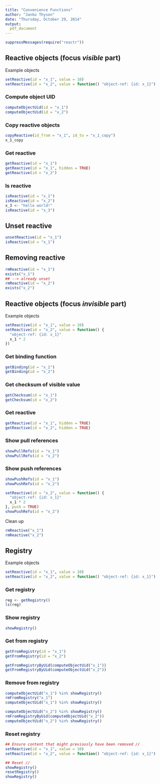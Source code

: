 ```yaml
---
title: "Convenience Functions"
author: "Janko Thyson"
date: "Thursday, October 29, 2014"
output:
  pdf_document
---
```


```r
suppressMessages(require("reactr"))
```

## Reactive objects (focus *visible* part)

Example objects

```r
setReactive(id = "x_1", value = 10)
setReactive(id = "x_2", value = function() "object-ref: {id: x_1}")
```

### Compute object UID

```r
computeObjectUid(id = "x_1")
computeObjectUid(id = "x_2")
```


### Copy reactive objects

```r
copyReactive(id_from = "x_1", id_to = "x_1_copy")
x_1_copy
```

### Get reactive

```r
getReactive(id = "x_1")
getReactive(id = "x_1", hidden = TRUE)
getReactive(id = "x_2")
```

### Is reactive 

```r
isReactive(id = "x_1")
isReactive(id = "x_2")
x_3 <- "hello world!"
isReactive(id = "x_3")
```

## Unset reactive

```r
unsetReactive(id = "x_1")
isReactive(id = "x_1")
```

## Removing reactive 

```r
rmReactive(id = "x_1")
exists("x_1")
## --> already unset
rmReactive(id = "x_2")
exists("x_2")
```

## Reactive objects (focus *invisible* part)

Example objects 

```r
setReactive(id = "x_1", value = 10)
setReactive(id = "x_2", value = function() {
  "object-ref: {id: x_1}"
  x_1 * 2
})
```


### Get binding function

```r
getBinding(id = "x_1")
getBinding(id = "x_2")
```

### Get checksum of visible value

```r
getChecksum(id = "x_1")
getChecksum(id = "x_2")
```

### Get reactive 

```r
getReactive(id = "x_1", hidden = TRUE)
getReactive(id = "x_2", hidden = TRUE)
```

### Show pull references

```r
showPullRefs(id = "x_1")
showPullRefs(id = "x_2")
```

### Show push references

```r
showPushRefs(id = "x_1")
showPushRefs(id = "x_2")

setReactive(id = "x_2", value = function() {
  "object-ref: {id: x_1}"
  x_1 * 2
}, push = TRUE)
showPushRefs(id = "x_2")
```

Clean up 

```r
rmReactive("x_1")
rmReactive("x_2")
```

## Registry

Example objects 

```r
setReactive(id = "x_1", value = 10)
setReactive(id = "x_2", value = function() "object-ref: {id: x_1}")
```

### Get registry 

```r
reg <- getRegistry()
ls(reg)
```

### Show registry

```r
showRegistry()
```

### Get from registry

```r
getFromRegistry(id = "x_1")
getFromRegistry(id = "x_2")

getFromRegistryByUid(computeObjectUid("x_1"))
getFromRegistryByUid(computeObjectUid("x_2"))
```

### Remove from registry

```r
computeObjectUid("x_1") %in% showRegistry()
rmFromRegistry("x_1")
computeObjectUid("x_1") %in% showRegistry()

computeObjectUid("x_2") %in% showRegistry()
rmFromRegistryByUid(computeObjectUid("x_2"))
computeObjectUid("x_2") %in% showRegistry()
```

### Reset registry 

```r
## Ensure content that might previously have been removed //
setReactive(id = "x_1", value = 10)
setReactive(id = "x_2", value = function() "object-ref: {id: x_1}")

## Reset //
showRegistry()
resetRegistry()
showRegistry()
```

